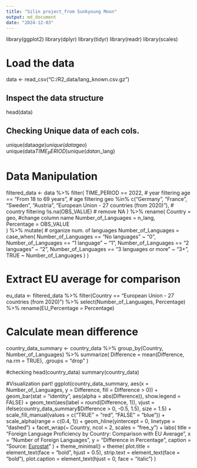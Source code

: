 ```yaml
---
title: "Silin project_from Sunkyoung Moon"
output: md_document
date: "2024-12-03"
---
```


library(ggplot2)
library(dplyr)
library(tidyr)
library(readr)
library(scales)

# Load the data
data <- read_csv("C:/R2_data/lang_known.csv.gz")

## Inspect the data structure
head(data)

## Checking Unique data of each cols.
unique(data$age)          
unique(data$geo)          
unique(data$TIME_PERIOD)  
unique(data$n_lang)

# Data Manipulation
filtered_data <- data %>%
  filter(
    TIME_PERIOD == 2022,  # year filtering
    age == "From 18 to 69 years",  # age filtering
    geo %in% c("Germany", "France", "Sweden", "Austria", "European Union - 27 countries (from 2020)"), # country filtering
    !is.na(OBS_VALUE)  # remove NA
  ) %>%
  rename(
    Country = geo,  #change column name
    Number_of_Languages = n_lang,  
    Percentage = OBS_VALUE  
  ) %>%
  mutate(
    # organize num. of languages
    Number_of_Languages = case_when(
      Number_of_Languages == "No languages" ~ "0",
      Number_of_Languages == "1 language" ~ "1",
      Number_of_Languages == "2 languages" ~ "2",
      Number_of_Languages == "3 languages or more" ~ "3+",
      TRUE ~ Number_of_Languages
    )
  )

# Extract EU average for comparison
eu_data <- filtered_data %>%
  filter(Country == "European Union - 27 countries (from 2020)") %>%
  select(Number_of_Languages, Percentage) %>%
  rename(EU_Percentage = Percentage)

# Calculate mean difference
country_data_summary <- country_data %>%
  group_by(Country, Number_of_Languages) %>%
  summarize(
    Difference = mean(Difference, na.rm = TRUE),
    .groups = "drop" 
  )

#checking
head(country_data)
summary(country_data)

#Visualization part!
ggplot(country_data_summary, aes(x = Number_of_Languages, y = Difference, fill = Difference > 0)) +
  geom_bar(stat = "identity", aes(alpha = abs(Difference)), show.legend = FALSE) +
  geom_text(aes(label = round(Difference, 1)), 
            vjust = ifelse(country_data_summary$Difference > 0, -0.5, 1.5),
            size = 1.5) + 
  scale_fill_manual(values = c("TRUE" = "red", "FALSE" = "blue")) +
  scale_alpha(range = c(0.4, 1)) +
  geom_hline(yintercept = 0, linetype = "dashed") +
  facet_wrap(~ Country, ncol = 2, scales = "free_y") +
  labs(
    title = "Foreign Language Proficiency by Country: Comparison with EU Average",
    x = "Number of Foreign Languages",
    y = "Difference in Percentage",
    caption = "Source: [Eurostat](https://ec.europa.eu/eurostat/databrowser/view/edat_aes_l23/default/table?lang=en&category=educ.educ_lang.educ_lang_00.edat_aes_l2)"
  ) +
  theme_minimal() +
  theme(
    plot.title = element_text(face = "bold", hjust = 0.5),
    strip.text = element_text(face = "bold"),
    plot.caption = element_text(hjust = 0, face = "italic")
  )


  
  